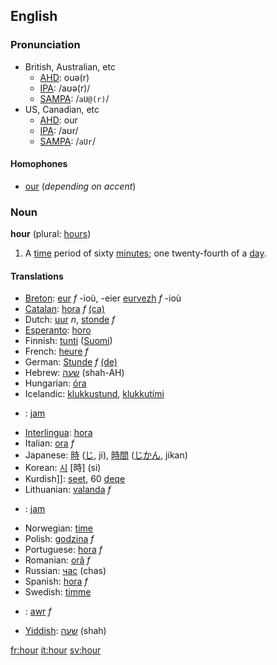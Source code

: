 ==English==
===Pronunciation===
*British, Australian, etc
**[[w:AHD|AHD]]: ouə(r)
**[[w:IPA|IPA]]: /aʊə(r)/
**[[w:SAMPA|SAMPA]]: /<tt>aU@(r)</tt>/
*US, Canadian, etc
**[[w:AHD|AHD]]: our
**[[w:IPA|IPA]]: /aʊr/
**[[w:SAMPA|SAMPA]]: /<tt>aUr</tt>/

====Homophones====
*[[our]] (''depending on accent'')

===Noun===
'''hour''' (plural: [[hours]])

# A [[time]] period of sixty [[minute]]s; one twenty-fourth of a [[day]].

====Translations====
*[[Breton]]: [[eur]] ''f'' -ioù, -eier [[eurvezh]] ''f'' -ioù
*[[Catalan]]: [[hora]] ''f'' [[:ca:hora|(ca)]] 
*Dutch: [[uur]] ''n'', [[stonde]] ''f''
*[[Esperanto]]: [[horo]]
*Finnish: [[tunti]] ([[:fi:tunti|Suomi]])
*French: [[heure]] ''f''
*German: [[Stunde]] ''f'' [[:de:Stunde|(de)]] 
*Hebrew: [[שעה]] (shah-AH)
*Hungarian: [[óra]]
*Icelandic: [[klukkustund]], [[klukkutími]]
*{{id}}: [[jam]]
*[[Interlingua]]: [[hora]]
*Italian: [[ora]] ''f''
*Japanese: [[時]] ([[じ]], ji), [[時間]] ([[じかん]], jikan)
*Korean: [[시]] [時] (si)
*Kurdish]]: [[seet]], 60 [[deqe]]
*Lithuanian: [[valanda]] ''f''
*{{ms}}: [[jam]]
*Norwegian: [[time]]
*Polish: [[godzina]] ''f''
*Portuguese: [[hora]] ''f''
*Romanian: [[oră]] ''f''
*Russian: [[час]] (chas)
*Spanish: [[hora]] ''f''
*Swedish: [[timme]]
*{{cy}}: [[awr]] ''f''
*[[Yiddish]]: [[שעה]] (shah)

[[fr:hour]]
[[it:hour]]
[[sv:hour]]